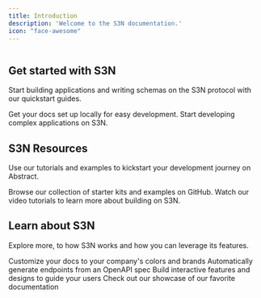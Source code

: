 ```yaml
---
title: Introduction
description: 'Welcome to the S3N documentation.'
icon: "face-awesome"
---
```


<img className="rounded-lg" src="/images/zeroheronegative.jpg" alt="" />

## Get started with S3N

Start building applications and writing schemas on the S3N protocol with our quickstart guides.

<CardGroup cols={2}>
  <Card
    title="Development Kit"
    icon="brackets-square"
    href="https://mintlify.com/docs/quickstart"
  >
    Get your docs set up locally for easy development.
  </Card>
  <Card
    title="Writing Schemas"
    icon="brackets-curly"
    href="https://mintlify.com/docs/development"
  >
    Start developing complex applications on S3N.
  </Card>
</CardGroup>

## S3N Resources

Use our tutorials and examples to kickstart your development journey on Abstract.

<CardGroup cols={2}>
  <Card
    title="Clone Examples Repository"
    icon="github-alt"
    href="https://mintlify.com/docs/quickstart"
  >
    Browse our collection of starter kits and examples on GitHub.
  </Card>
  <Card
    title="YouTube Tutorials"
    icon="youtube"
    href="https://mintlify.com/docs/development"
  >
    Watch our video tutorials to learn more about building on S3N.
  </Card>
</CardGroup>

## Learn about S3N

Explore more, to how S3N works and how you can leverage its features.

<CardGroup cols={2}>
  <Card title="Why S3N?" icon="question" href="/why-s3n">
    Customize your docs to your company's colors and brands
  </Card>
  <Card title="S3N Protocol" icon="plug" href="/what-is-s3n">
    Automatically generate endpoints from an OpenAPI spec
  </Card>
  <Card title="S3N Core" icon="triangle" href="/s3n-core">
    Build interactive features and designs to guide your users
  </Card>
  <Card title="OMID Wallet" icon="wallet" href="https://mintlify.com/customers">
    Check out our showcase of our favorite documentation
  </Card>
</CardGroup>
